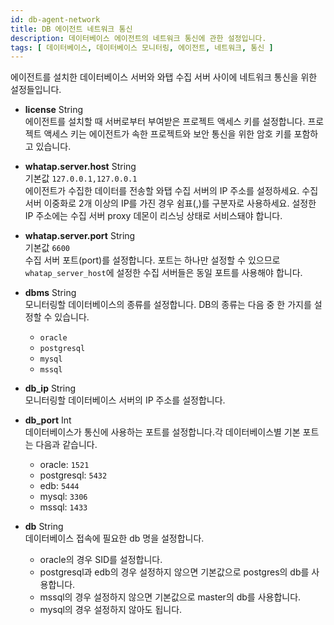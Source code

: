 ```yaml
---
id: db-agent-network
title: DB 에이전트 네트워크 통신
description: 데이터베이스 에이전트의 네트워크 통신에 관한 설정입니다.
tags: [ 데이터베이스, 데이터베이스 모니터링, 에이전트, 네트워크, 통신 ]
---
```


에이전트를 설치한 데이터베이스 서버와 와탭 수집 서버 사이에 네트워크 통신을 위한 설정들입니다.

* **license** <span class='type'>String</span><br/>
에이전트를 설치할 때 서버로부터 부여받은 프로젝트 액세스 키를 설정합니다. 프로젝트 액세스 키는 에이전트가 속한 프로젝트와 보안 통신을 위한 암호 키를 포함하고 있습니다.

* **whatap.server.host** <span class='type'>String</span><br/>기본값 `127.0.0.1,127.0.0.1`<br/>
에이전트가 수집한 데이터를 전송할 와탭 수집 서버의 IP 주소를 설정하세요. 수집 서버 이중화로 2개 이상의 IP를 가진 경우 쉼표(,)를 구분자로 사용하세요. 설정한 IP 주소에는 수집 서버 proxy 데몬이 리스닝 상태로 서비스돼야 합니다.

* **whatap.server.port** <span class='type'>String</span><br/>기본값 `6600`<br/>
수집 서버 포트(port)를 설정합니다. 포트는 하나만 설정할 수 있으므로 `whatap_server_host`에 설정한 수집 서버들은 동일 포트를 사용해야 합니다.

* **dbms** <span class='type'>String</span><br/>
모니터링할 데이터베이스의 종류를 설정합니다. DB의 종류는 다음 중 한 가지를 설정할 수 있습니다. 
  * `oracle`
  * `postgresql`
  * `mysql`
  * `mssql`

* **db_ip** <span class='type'>String</span><br/>
모니터링할 데이터베이스 서버의 IP 주소를 설정합니다.

* **db_port** <span class='type'>Int</span><br/>
데이터베이스가 통신에 사용하는 포트를 설정합니다.각 데이터베이스별 기본 포트는 다음과 같습니다.
  * oracle: `1521`
  * postgresql: `5432`
  * edb: `5444`
  * mysql: `3306`
  * mssql: `1433`

* **db** <span class='type'>String</span><br/>
데이터베이스 접속에 필요한 db 명을 설정합니다. 
  * oracle의 경우 SID를 설정합니다.
  * postgresql과 edb의 경우 설정하지 않으면 기본값으로 postgres의 db를 사용합니다.
  * mssql의 경우 설정하지 않으면 기본값으로 master의 db를 사용합니다.
  * mysql의 경우 설정하지 않아도 됩니다.